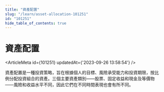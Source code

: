 ```yaml
---
title: "資產配置"
slug: "/learn/asset-allocation-101251"
id: "101251"
hide_table_of_contents: true
---
```



# 資產配置

<ArticleMeta id={101251} updatedAt={'2023-09-26 13:58:54'} />
<div className='border-solid border-b border-t-0 my-4 border-[var(--ifm-color-gray-300)]' />

資產配置是一種投資策略，旨在根據個人的目標、風險承受能力和投資期限，按比例分配投資組合的資產。三個主要資產類別——股票、固定收益和現金及等價物——風險和收益水平不同，因此它們在不同時間表現也會有所不同。

